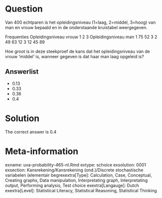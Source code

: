 Question
========

Van 400 echtparen is het opleidingsniveau (1=laag, 2=middel, 3=hoog) van man en vrouw bepaald en in de onderstaande kruistabel weergegeven.

Frequenties Opleidingsniveau vrouw
1 2 3
Opleidingsniveau man 1 75 52 3
2 49 63 12
3 12 45 89

Hoe groot is in deze steekproef de kans dat het opleidingsniveau van de vrouw 'middel' is, wanneer gegeven is dat haar man laag opgeleid is? 

Answerlist
----------
* 0.13
* 0.33
* 0.36
* 0.4

Solution
========

The correct answer is  0.4 

Meta-information
================
exname: uva-probability-465-nl.Rmd 
extype: schoice 
exsolution: 0001 
exsection: Kansrekening/Kansrekening (ond.)/Discrete stochastische variabelen (elementair begrexextra[Type]: Calculation, Case, Conceptual, Creating graphs, Data manipulation, Interpretating graph, Interpretating output, Performing analysis, Test choice 
exextra[Langauge]: Dutch 
exextra[Level]: Statistical Literacy, Statistical Reasoning, Statistical Thinking 
